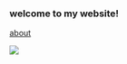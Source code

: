 

### welcome to my website!

[about](resume.html)

![](https://media.giphy.com/media/11tWTgzWb7u1oc/giphy.gif)

